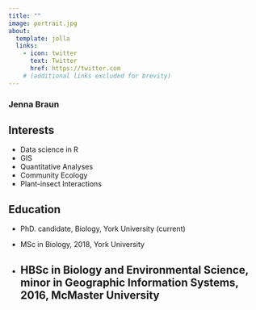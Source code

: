 ```yaml
---
title: ""
image: portrait.jpg
about:
  template: jolla
  links:
    - icon: twitter
      text: Twitter
      href: https://twitter.com
    # (additional links excluded for brevity)
---
```


### Jenna Braun

## Interests

-   Data science in R
-   GIS
-   Quantitative Analyses
-   Community Ecology
-   Plant-insect Interactions

## Education

-   PhD. candidate, Biology, York University (current)

-   MSc in Biology, 2018, York University

-   

    ## HBSc in Biology and Environmental Science, minor in Geographic Information Systems, 2016, McMaster University

```{=html}
<!-- -->
```
